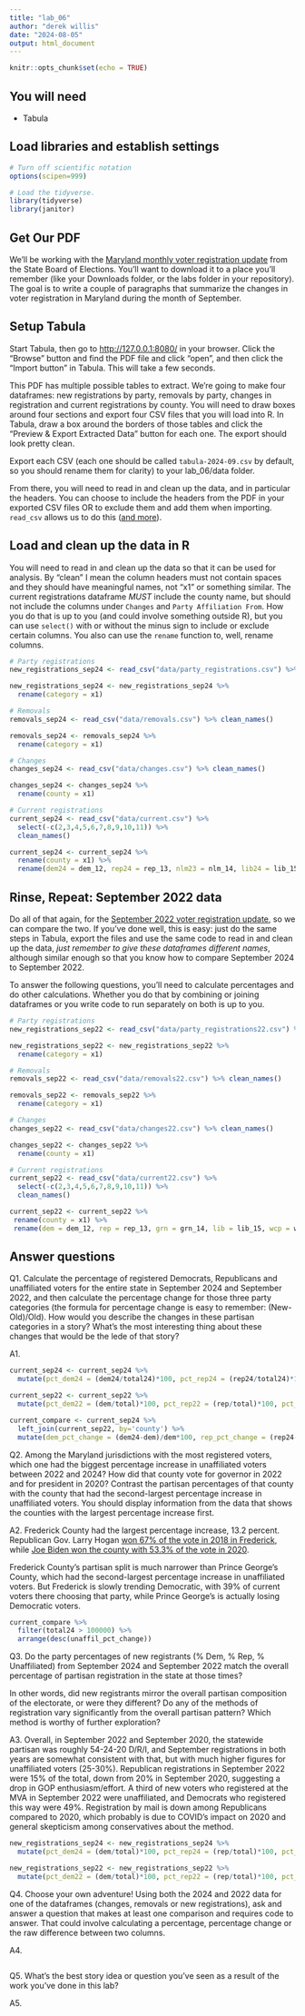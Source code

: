 ```yaml
---
title: "lab_06"
author: "derek willis"
date: "2024-08-05"
output: html_document
---
```


```r
knitr::opts_chunk$set(echo = TRUE)
```

## You will need

-   Tabula

## Load libraries and establish settings

```r
# Turn off scientific notation
options(scipen=999)

# Load the tidyverse.
library(tidyverse)
library(janitor)
```

## Get Our PDF

We'll be working with the [Maryland monthly voter registration update](https://elections.maryland.gov/pdf/vrar/2024_09.pdf) from the State Board of Elections. You'll want to download it to a place you'll remember (like your Downloads folder, or the labs folder in your repository). The goal is to write a couple of paragraphs that summarize the changes in voter registration in Maryland during the month of September.

## Setup Tabula

Start Tabula, then go to <http://127.0.0.1:8080/> in your browser. Click the "Browse" button and find the PDF file and click "open", and then click the "Import button" in Tabula. This will take a few seconds.

This PDF has multiple possible tables to extract. We're going to make four dataframes: new registrations by party, removals by party, changes in registration and current registrations by county. You will need to draw boxes around four sections and export four CSV files that you will load into R. In Tabula, draw a box around the borders of those tables and click the "Preview & Export Extracted Data" button for each one. The export should look pretty clean.

Export each CSV (each one should be called `tabula-2024-09.csv` by default, so you should rename them for clarity) to your lab_06/data folder.

From there, you will need to read in and clean up the data, and in particular the headers. You can choose to include the headers from the PDF in your exported CSV files OR to exclude them and add them when importing. `read_csv` allows us to do this ([and more](https://readr.tidyverse.org/reference/read_delim.html)).

## Load and clean up the data in R

You will need to read in and clean up the data so that it can be used for analysis. By "clean" I mean the column headers must not contain spaces and they should have meaningful names, not "x1" or something similar. The current registrations dataframe *MUST* include the county name, but should not include the columns under `Changes` and `Party Affiliation From`. How you do that is up to you (and could involve something outside R), but you can use `select()` with or without the minus sign to include or exclude certain columns. You also can use the `rename` function to, well, rename columns.

```r
# Party registrations
new_registrations_sep24 <- read_csv("data/party_registrations.csv") %>% clean_names()

new_registrations_sep24 <- new_registrations_sep24 %>% 
  rename(category = x1)
```

```r
# Removals
removals_sep24 <- read_csv("data/removals.csv") %>% clean_names()

removals_sep24 <- removals_sep24 %>% 
  rename(category = x1)
```

```r
# Changes
changes_sep24 <- read_csv("data/changes.csv") %>% clean_names()

changes_sep24 <- changes_sep24 %>% 
  rename(county = x1)

```

```r
# Current registrations
current_sep24 <- read_csv("data/current.csv") %>%
  select(-c(2,3,4,5,6,7,8,9,10,11)) %>% 
  clean_names()

current_sep24 <- current_sep24 %>% 
  rename(county = x1) %>% 
  rename(dem24 = dem_12, rep24 = rep_13, nlm23 = nlm_14, lib24 = lib_15, unaf24 = unaf_16, oth24 = oth_17, total24 = total_18)
```

## Rinse, Repeat: September 2022 data

Do all of that again, for the [September 2022 voter registration update](https://elections.maryland.gov/pdf/vrar/2022_09.pdf), so we can compare the two. If you've done well, this is easy: just do the same steps in Tabula, export the files and use the same code to read in and clean up the data, *just remember to give these dataframes different names*, although similar enough so that you know how to compare September 2024 to September 2022.

To answer the following questions, you'll need to calculate percentages and do other calculations. Whether you do that by combining or joining dataframes or you write code to run separately on both is up to you.

```r
# Party registrations
new_registrations_sep22 <- read_csv("data/party_registrations22.csv") %>% clean_names()

new_registrations_sep22 <- new_registrations_sep22 %>% 
  rename(category = x1)
```

```r
# Removals
removals_sep22 <- read_csv("data/removals22.csv") %>% clean_names()

removals_sep22 <- removals_sep22 %>% 
  rename(category = x1)
```

```r
# Changes
changes_sep22 <- read_csv("data/changes22.csv") %>% clean_names()

changes_sep22 <- changes_sep22 %>% 
  rename(county = x1)
```

```r
# Current registrations
current_sep22 <- read_csv("data/current22.csv") %>%
  select(-c(2,3,4,5,6,7,8,9,10,11)) %>% 
  clean_names()

current_sep22 <- current_sep22 %>% 
 rename(county = x1) %>% 
 rename(dem = dem_12, rep = rep_13, grn = grn_14, lib = lib_15, wcp = wcp_16, unaf = unaf_17, oth = oth_18, total = total_19)
```

## Answer questions

Q1. Calculate the percentage of registered Democrats, Republicans and unaffiliated voters for the entire state in September 2024 and September 2022, and then calculate the percentage change for those three party categories (the formula for percentage change is easy to remember: (New-Old)/Old). How would you describe the changes in these partisan categories in a story? What's the most interesting thing about these changes that would be the lede of that story?

A1.

```r
current_sep24 <- current_sep24 %>% 
  mutate(pct_dem24 = (dem24/total24)*100, pct_rep24 = (rep24/total24)*100, pct_unaffil24 = (unaf24/total24)*100)

current_sep22 <- current_sep22 %>% 
  mutate(pct_dem22 = (dem/total)*100, pct_rep22 = (rep/total)*100, pct_unaffil22 = (unaf/total)*100)

current_compare <- current_sep24 %>% 
  left_join(current_sep22, by='county') %>% 
  mutate(dem_pct_change = (dem24-dem)/dem*100, rep_pct_change = (rep24-rep)/rep*100, unaffil_pct_change = (unaf24-unaf)/unaf*100)
```

Q2. Among the Maryland jurisdictions with the most registered voters, which one had the biggest percentage increase in unaffiliated voters between 2022 and 2024? How did that county vote for governor in 2022 and for president in 2020? Contrast the partisan percentages of that county with the county that had the second-largest percentage increase in unaffiliated voters. You should display information from the data that shows the counties with the largest percentage increase first.

A2. Frederick County had the largest percentage increase, 13.2 percent. Republican Gov. Larry Hogan [won 67% of the vote in 2018 in Frederick](https://www.elections.maryland.gov/elections/2018/results/general/gen_results_2018_2_by_county_11-1.html), while [Joe Biden won the county with 53.3% of the vote in 2020](https://www.elections.maryland.gov/elections/2020/results/general/gen_results_2020_4_by_county_11-1.html).

Frederick County's partisan split is much narrower than Prince George's County, which had the second-largest percentage increase in unaffiliated voters. But Frederick is slowly trending Democratic, with 39% of current voters there choosing that party, while Prince George's is actually losing Democratic voters.

```r
current_compare %>% 
  filter(total24 > 100000) %>% 
  arrange(desc(unaffil_pct_change))
```

Q3. Do the party percentages of new registrants (% Dem, % Rep, % Unaffiliated) from September 2024 and September 2022 match the overall percentage of partisan registration in the state at those times?

In other words, did new registrants mirror the overall partisan composition of the electorate, or were they different? Do any of the methods of registration vary significantly from the overall partisan pattern? Which method is worthy of further exploration?

A3. Overall, in September 2022 and September 2020, the statewide partisan was roughly 54-24-20 D/R/I, and September registrations in both years are somewhat consistent with that, but with much higher figures for unaffiliated voters (25-30%). Republican registrations in September 2022 were 15% of the total, down from 20% in September 2020, suggesting a drop in GOP enthusiasm/effort. A third of new voters who registered at the MVA in September 2022 were unaffiliated, and Democrats who registered this way were 49%. Registration by mail is down among Republicans compared to 2020, which probably is due to COVID's impact on 2020 and general skepticism among conservatives about the method.

```r
new_registrations_sep24 <- new_registrations_sep24 %>% 
  mutate(pct_dem24 = (dem/total)*100, pct_rep24 = (rep/total)*100, pct_unaffil24 = (unaf/total)*100)

new_registrations_sep22 <- new_registrations_sep22 %>% 
  mutate(pct_dem22 = (dem/total)*100, pct_rep22 = (rep/total)*100, pct_unaffil22 = (unaf/total)*100)
```

Q4. Choose your own adventure! Using both the 2024 and 2022 data for one of the dataframes (changes, removals or new registrations), ask and answer a question that makes at least one comparison and requires code to answer. That could involve calculating a percentage, percentage change or the raw difference between two columns.

A4.

```r

```

Q5. What's the best story idea or question you've seen as a result of the work you've done in this lab?

A5.
